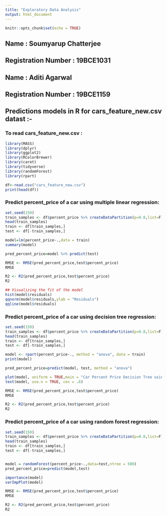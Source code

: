 ```yaml
---
title: "Exploratory Data Analysis"
output: html_document
---
```


```r
knitr::opts_chunk$set(echo = TRUE)
```
## Name : Soumyarup Chatterjee
## Registration Number : 19BCE1031

## Name : Aditi Agarwal
## Registration Number : 19BCE1159


## Predictions models in R for cars_feature_new.csv datast :- 


### To read cars_feature_new.csv :
```r
library(MASS)
library(dplyr)
library(ggplot2)
library(RColorBrewer)
library(caret)
library(tidyverse)
library(randomForest)
library(rpart)

df<-read.csv("cars_feature_new.csv")
print(head(df))

```

### Predict percent_price of a car using multiple linear regression:
```r
set.seed(150)
train_samples <- df$percent_price %>% createDataPartition(p=0.8,list=F)
head(train_samples)
train <- df[train_samples,]
test <- df[-train_samples,]

model=lm(percent_price~.,data = train)
summary(model)

pred_percent_price=model %>% predict(test)

RMSE <- RMSE(pred_percent_price,test$percent_price)
RMSE

R2 <- R2(pred_percent_price,test$percent_price)
R2

## Visualizing the fit of the model
hist(model$residuals)
qqnorm(model$residuals,ylab = "Residuals")
qqline(model$residuals)

```

### Predict percent_price of a car using decision tree regression:
```r
set.seed(150)
train_samples <- df$percent_price %>% createDataPartition(p=0.8,list=F)
head(train_samples)
train <- df[train_samples,]
test <- df[-train_samples,]

model <- rpart(percent_price~., method = "anova", data = train)
print(model)

pred_percent_price=predict(model, test, method = "anova")

plot(model, uniform = TRUE,main = "Car Percent Price Decision Tree using Regression")
text(model, use.n = TRUE, cex = .6)

RMSE <- RMSE(pred_percent_price,test$percent_price)
RMSE

R2 <- R2(pred_percent_price,test$percent_price)
R2


```

### Predict percent_price of a car using random forest regression:
```r
set.seed(150)
train_samples <- df$percent_price %>% createDataPartition(p=0.8,list=F)
head(train_samples)
train <- df[train_samples,]
test <- df[-train_samples,]


model = randomForest(percent_price~.,data=test,ntree = 500)
pred_percent_price=predict(model,test)

importance(model)
varImpPlot(model)

RMSE <- RMSE(pred_percent_price,test$percent_price)
RMSE

R2 <- R2(pred_percent_price,test$percent_price)
R2

```








